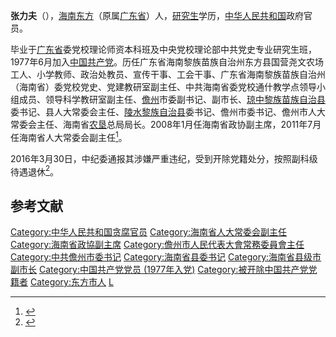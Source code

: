 '''张力夫'''（{{bd|1952年|5月||}}），[[海南|海南]][[东方市|东方]]（原属[[广东省|广东省]]）人，[[研究生|研究生]]学历，[[中华人民共和国|中华人民共和国]]政府官员。

毕业于[[广东省|广东省]]委党校理论师资本科班及中央党校理论部中共党史专业研究生班，1977年6月加入[[中国共产党|中国共产党]]。历任广东省海南黎族苗族自治州东方县国营尧文农场工人、小学教师、政治处教员、宣传干事、工会干事、广东省海南黎族苗族自治州（海南省）委党校党史、党建教研室副主任、中共海南省委党校通什教学点领导小组成员、领导科学教研室副主任、[[儋州|儋州]]市委副书记、副市长、[[琼中黎族苗族自治县|琼中黎族苗族自治县]]委书记、县人大常委会主任、[[陵水黎族自治县|陵水黎族自治县]]委书记、儋州市委书记、儋州市人大常委会主任、海南省[[农垦|农垦]]总局局长。2008年1月任海南省政协副主席，2011年7月任海南省人大常委会副主任<ref>{{cite web |url=http://gbzl.people.com.cn/grzy.php?id=150200010 |title=中国党政领导干部资料库：张力夫 |publisher=中国共产党新闻网 |date= |accessdate=2016年3月31日 |archive-url=https://web.archive.org/web/20150929055739/http://gbzl.people.com.cn/grzy.php?id=150200010 |archive-date=2015-09-29 |dead-url=yes }}</ref>。

2016年3月30日，中纪委通报其涉嫌严重违纪，受到开除党籍处分，按照副科级待遇退休<ref>{{cite web |url = http://www.ccdi.gov.cn/xwtt/201603/t20160330_76880.html |title = 海南省人大常委会原副主任张力夫因严重违纪受到开除党籍处分 |accessdate = 2016年3月31日 |publisher = 中央纪委监察部网站 |archive-date = 2016年4月10日 |archive-url = https://web.archive.org/web/20160410112645/http://www.ccdi.gov.cn/xwtt/201603/t20160330_76880.html |dead-url = no }}</ref>。

==参考文献==
{{reflist|2}}

{{中共十八大到十九大期间的反腐败工作}}
{{中华人民共和国官员小作品}}
{{DEFAULTSORT:Z张}}
[[Category:中华人民共和国贪腐官员|Category:中华人民共和国贪腐官员]]
[[Category:海南省人大常委会副主任|Category:海南省人大常委会副主任]]
[[Category:海南省政協副主席|Category:海南省政協副主席]]
[[Category:儋州市人民代表大會常務委員會主任|Category:儋州市人民代表大會常務委員會主任]]
[[Category:中共儋州市委书记|Category:中共儋州市委书记]]
[[Category:海南省县委书记|Category:海南省县委书记]]
[[Category:海南省县级市副市长|Category:海南省县级市副市长]]
[[Category:中国共产党党员_(1977年入党)|Category:中国共产党党员 (1977年入党)]]
[[Category:被开除中国共产党党籍者|Category:被开除中国共产党党籍者]]
[[Category:东方市人|Category:东方市人]]
[[Category:张姓|L]]